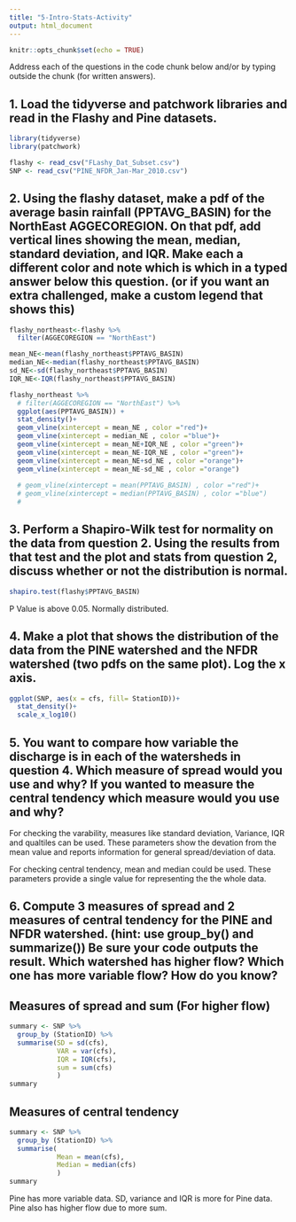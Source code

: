 ```yaml
---
title: "5-Intro-Stats-Activity"
output: html_document
---
```


```r
knitr::opts_chunk$set(echo = TRUE)
```

Address each of the questions in the code chunk below and/or by typing outside the chunk (for written answers).

## 1. Load the tidyverse and patchwork libraries and read in the Flashy and Pine datasets.

```r
library(tidyverse)
library(patchwork)

flashy <- read_csv("FLashy_Dat_Subset.csv")
SNP <- read_csv("PINE_NFDR_Jan-Mar_2010.csv")
```

## 2. Using the flashy dataset, make a pdf of the average basin rainfall (PPTAVG_BASIN) for the NorthEast AGGECOREGION. On that pdf, add vertical lines showing the mean, median, standard deviation, and IQR. Make each a different color and note which is which in a typed answer below this question. (or if you want an extra challenged, make a custom legend that shows this)

```r

flashy_northeast<-flashy %>%
  filter(AGGECOREGION == "NorthEast")

mean_NE<-mean(flashy_northeast$PPTAVG_BASIN)
median_NE<-median(flashy_northeast$PPTAVG_BASIN)
sd_NE<-sd(flashy_northeast$PPTAVG_BASIN)
IQR_NE<-IQR(flashy_northeast$PPTAVG_BASIN)

flashy_northeast %>%
  # filter(AGGECOREGION == "NorthEast") %>%
  ggplot(aes(PPTAVG_BASIN)) +
  stat_density()+
  geom_vline(xintercept = mean_NE , color ="red")+
  geom_vline(xintercept = median_NE , color ="blue")+
  geom_vline(xintercept = mean_NE+IQR_NE , color ="green")+
  geom_vline(xintercept = mean_NE-IQR_NE , color ="green")+
  geom_vline(xintercept = mean_NE+sd_NE , color ="orange")+
  geom_vline(xintercept = mean_NE-sd_NE , color ="orange")
  
  # geom_vline(xintercept = mean(PPTAVG_BASIN) , color ="red")+
  # geom_vline(xintercept = median(PPTAVG_BASIN) , color ="blue")
  # 


```

## 3. Perform a Shapiro-Wilk test for normality on the data from question 2. Using the results from that test and the plot and stats from question 2, discuss whether or not the distribution is normal.

```r

shapiro.test(flashy$PPTAVG_BASIN)


```
P Value is above 0.05. Normally distributed.

## 4. Make a plot that shows the distribution of the data from the PINE watershed and the NFDR watershed (two pdfs on the same plot). Log the x axis.

```r
ggplot(SNP, aes(x = cfs, fill= StationID))+
  stat_density()+
  scale_x_log10()

```

## 5. You want to compare how variable the discharge is in each of the watersheds in question 4. Which measure of spread would you use and why? If you wanted to measure the central tendency which measure would you use and why?

For checking the varability, measures like standard deviation, Variance, IQR and qualtiles can be used. These parameters show the devation from the mean value and reports information for general spread/deviation of data.

For checking central tendency, mean and median could be used. These parameters  provide a single value for representing the the whole data. 



## 6. Compute 3 measures of spread and 2 measures of central tendency for the PINE and NFDR watershed. (hint: use group_by() and summarize()) Be sure your code outputs the result. Which watershed has higher flow? Which one has more variable flow? How do you know?


## Measures of spread and sum (For higher flow)
```r


summary <- SNP %>%
  group_by (StationID) %>%
  summarise(SD = sd(cfs),
            VAR = var(cfs),
            IQR = IQR(cfs),
            sum = sum(cfs)
            )
summary
```

## Measures of central tendency
```r


summary <- SNP %>%
  group_by (StationID) %>%
  summarise(
            Mean = mean(cfs),
            Median = median(cfs)
            )
summary
```


Pine has more variable data.  SD, variance and IQR is more for Pine data.
Pine also has higher flow due to more sum. 

